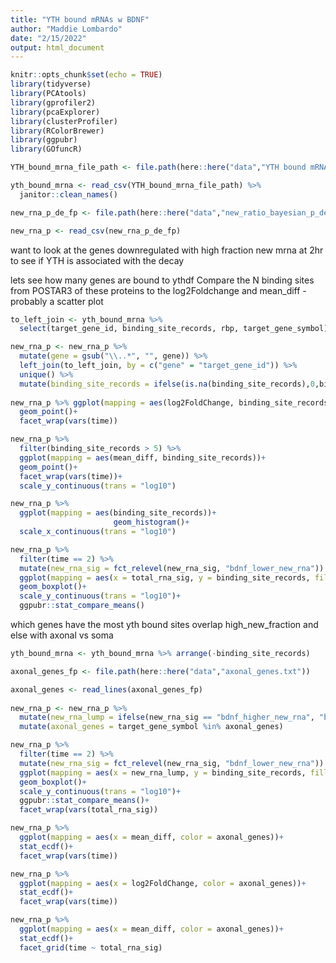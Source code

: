 ```yaml
---
title: "YTH bound mRNAs w BDNF"
author: "Maddie Lombardo"
date: "2/15/2022"
output: html_document
---
```


```r
knitr::opts_chunk$set(echo = TRUE)
library(tidyverse)
library(PCAtools)
library(gprofiler2)
library(pcaExplorer)
library(clusterProfiler)
library(RColorBrewer)
library(ggpubr)
library(GOfuncR)
```


```r
YTH_bound_mrna_file_path <- file.path(here::here("data","YTH bound mRNAs.csv"))

yth_bound_mrna <- read_csv(YTH_bound_mrna_file_path) %>% 
  janitor::clean_names()

new_rna_p_de_fp <- file.path(here::here("data","new_ratio_bayesian_p_de.csv"))

new_rna_p <- read_csv(new_rna_p_de_fp)
```

want to look at the genes downregulated with high fraction new mrna at 2hr to see if YTH is associated with the decay

lets see how many genes are bound to ythdf
Compare the N binding sites from POSTAR3 of these proteins to the log2Foldchange and mean_diff - probably a scatter plot
```r
to_left_join <- yth_bound_mrna %>% 
  select(target_gene_id, binding_site_records, rbp, target_gene_symbol)

new_rna_p <- new_rna_p %>% 
  mutate(gene = gsub("\\..*", "", gene)) %>%
  left_join(to_left_join, by = c("gene" = "target_gene_id")) %>% 
  unique() %>% 
  mutate(binding_site_records = ifelse(is.na(binding_site_records),0,binding_site_records))
  
new_rna_p %>% ggplot(mapping = aes(log2FoldChange, binding_site_records))+
  geom_point()+
  facet_wrap(vars(time))

new_rna_p %>% 
  filter(binding_site_records > 5) %>% 
  ggplot(mapping = aes(mean_diff, binding_site_records))+
  geom_point()+
  facet_wrap(vars(time))+
  scale_y_continuous(trans = "log10")

new_rna_p %>%
  ggplot(mapping = aes(binding_site_records))+
                       geom_histogram()+
  scale_x_continuous(trans = "log10")
```


```r
new_rna_p %>% 
  filter(time == 2) %>% 
  mutate(new_rna_sig = fct_relevel(new_rna_sig, "bdnf_lower_new_rna")) %>% 
  ggplot(mapping = aes(x = total_rna_sig, y = binding_site_records, fill = new_rna_sig))+
  geom_boxplot()+
  scale_y_continuous(trans = "log10")+
  ggpubr::stat_compare_means()

```

which genes have the most yth bound sites
overlap high_new_fraction and else with axonal vs soma 
```r
yth_bound_mrna <- yth_bound_mrna %>% arrange(-binding_site_records)

axonal_genes_fp <- file.path(here::here("data","axonal_genes.txt"))

axonal_genes <- read_lines(axonal_genes_fp)
  
new_rna_p <- new_rna_p %>% 
  mutate(new_rna_lump = ifelse(new_rna_sig == "bdnf_higher_new_rna", "bdnf_higher_new_rna", "other")) %>%
  mutate(axonal_genes = target_gene_symbol %in% axonal_genes)

new_rna_p %>% 
  filter(time == 2) %>% 
  mutate(new_rna_sig = fct_relevel(new_rna_sig, "bdnf_lower_new_rna")) %>% 
  ggplot(mapping = aes(x = new_rna_lump, y = binding_site_records, fill = new_rna_lump))+
  geom_boxplot()+
  scale_y_continuous(trans = "log10")+
  ggpubr::stat_compare_means()+
  facet_wrap(vars(total_rna_sig))

new_rna_p %>% 
  ggplot(mapping = aes(x = mean_diff, color = axonal_genes))+
  stat_ecdf()+
  facet_wrap(vars(time))

new_rna_p %>% 
  ggplot(mapping = aes(x = log2FoldChange, color = axonal_genes))+
  stat_ecdf()+
  facet_wrap(vars(time))

new_rna_p %>% 
  ggplot(mapping = aes(x = mean_diff, color = axonal_genes))+
  stat_ecdf()+
  facet_grid(time ~ total_rna_sig)

```

